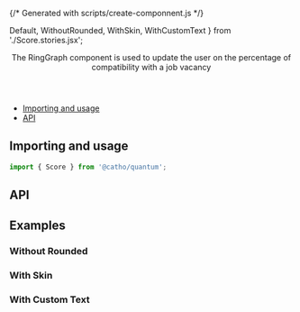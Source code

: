 {/* Generated with scripts/create-componnent.js */}


  Default,
  WithoutRounded,
  WithSkin,
  WithCustomText
} from './Score.stories.jsx';

<Meta title="RingGraph/Score" component={Score}  />

<Header title="Score">
  The RingGraph component is used to update the user on the percentage of compatibility with a job vacancy
</Header>

- [Importing and usage](#importing)
- [API](#api)

## <a id="importing"></a>Importing and usage

```js
import { Score } from '@catho/quantum';
```

<Canvas>
  <Story id="ringgraph-score--default" />
</Canvas>

## <a id="api"></a>API

<ArgsTable of={Score} />

## <a id="examples"></a>Examples

### Without Rounded

<Canvas>
  <Story id="ringgraph-score--without-rounded" />
</Canvas>

### With Skin

<Canvas>
  <Story id="ringgraph-score--with-skin" />
</Canvas>

### With Custom Text

<Canvas>
  <Story id="ringgraph-score--with-custom-text" />
</Canvas>